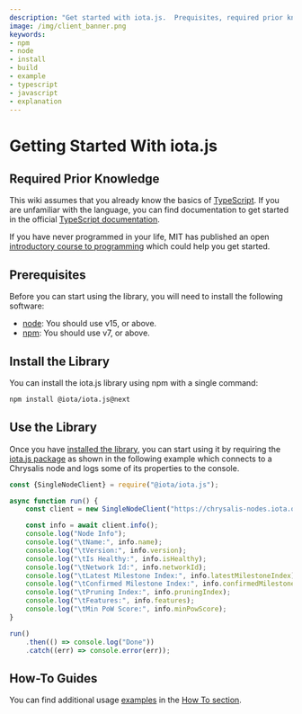 ```yaml
---
description: "Get started with iota.js.  Prequisites, required prior knowledge and install the library"
image: /img/client_banner.png
keywords:
- npm
- node
- install
- build
- example
- typescript
- javascript
- explanation
---
```


# Getting Started With iota.js

<IotaRS/>

## Required Prior Knowledge

This wiki assumes that you already know the basics of [TypeScript](https://www.typescriptlang.org/). If you are
unfamiliar with the language, you can find documentation to get started in the official
[TypeScript documentation](https://www.typescriptlang.org/docs/).

If you have never programmed in your life, MIT has published an open
[introductory course to programming](https://ocw.mit.edu/courses/6-00sc-introduction-to-computer-science-and-programming-spring-2011/)
which could help you get started.

## Prerequisites

Before you can start using the library, you will need to install the following software:

* [node](https://nodejs.org/en/): You should use v15, or above.
* [npm](https://npmjs.com): You should use v7, or above.

## Install the Library

You can install the iota.js library using npm with a single command:

```bash
npm install @iota/iota.js@next
```

## Use the Library

Once you have [installed the library](#install-the-library), you can start using it by requiring the
[iota.js package](https://www.npmjs.com/package/@iota/iota.js) as shown in the following example which connects to a
Chrysalis node and logs some of its properties to the console.

```js
const {SingleNodeClient} = require("@iota/iota.js");

async function run() {
    const client = new SingleNodeClient("https://chrysalis-nodes.iota.org");

    const info = await client.info();
    console.log("Node Info");
    console.log("\tName:", info.name);
    console.log("\tVersion:", info.version);
    console.log("\tIs Healthy:", info.isHealthy);
    console.log("\tNetwork Id:", info.networkId);
    console.log("\tLatest Milestone Index:", info.latestMilestoneIndex);
    console.log("\tConfirmed Milestone Index:", info.confirmedMilestoneIndex);
    console.log("\tPruning Index:", info.pruningIndex);
    console.log("\tFeatures:", info.features);
    console.log("\tMin PoW Score:", info.minPowScore);
}

run()
    .then(() => console.log("Done"))
    .catch((err) => console.error(err));
```

## How-To Guides

You can find additional usage [examples](https://github.com/iotaledger/iota.js/tree/feat/stardust/packages/iota/examples) in the
[How To section](how_tos/run_how_tos.mdx).